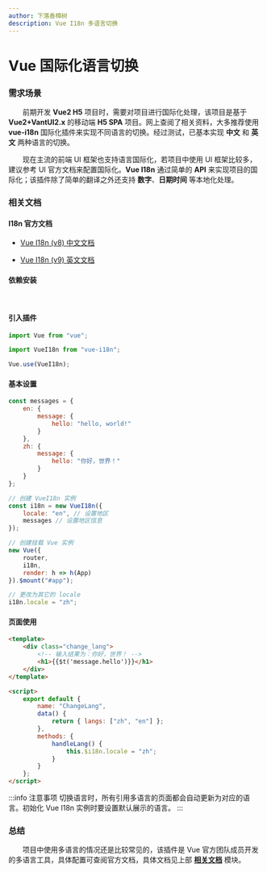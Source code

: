 ```yaml
---
author: 下落香樟树
description: Vue I18n 多语言切换
---
```


# Vue 国际化语言切换

### 需求场景

&emsp;&emsp;前期开发 **Vue2 H5** 项目时，需要对项目进行国际化处理，该项目是基于 **Vue2+VantUI2.x** 的移动端 **H5 SPA** 项目。网上查阅了相关资料，大多推荐使用 **vue-i18n** 国际化插件来实现不同语言的切换。经过测试，已基本实现 **中文** 和 **英文** 两种语言的切换。

&emsp;&emsp;现在主流的前端 UI 框架也支持语言国际化，若项目中使用 UI 框架比较多，建议参考 UI 官方文档来配置国际化。**Vue I18n** 通过简单的 **API** 来实现项目的国际化；该插件除了简单的翻译之外还支持 **数字**、**日期时间** 等本地化处理。

### 相关文档

#### I18n 官方文档

- [Vue I18n (v8) 中文文档](https://kazupon.github.io/vue-i18n/zh/)

- [Vue I18n (v9) 英文文档](https://vue-i18n.intlify.dev)

#### 依赖安装

<br />
<Install value="install vue-i18n" />

#### 引入插件

```js title="引入插件"
import Vue from "vue";

import VueI18n from "vue-i18n";

Vue.use(VueI18n);
```

#### 基本设置

```javascript title="基本设置"
const messages = {
	en: {
		message: {
			hello: "hello, world!"
		}
	},
	zh: {
		message: {
			hello: "你好，世界！"
		}
	}
};
```

```js title="代码示例"
// 创建 VueI18n 实例
const i18n = new VueI18n({
	locale: "en", // 设置地区
	messages // 设置地区信息
});

// 创建挂载 Vue 实例
new Vue({
	router,
	i18n,
	render: h => h(App)
}).$mount("#app");

// 更改为其它的 locale
i18n.locale = "zh";
```

#### 页面使用

```html title="页面使用"
<template>
	<div class="change_lang">
		<!-- 输入结果为：你好，世界！ -->
		<h1>{{$t('message.hello')}}</h1>
	</div>
</template>

<script>
	export default {
		name: "ChangeLang",
		data() {
			return { langs: ["zh", "en"] };
		},
		methods: {
			handleLang() {
				this.$i18n.locale = "zh";
			}
		}
	};
</script>
```

:::info 注意事项
切换语言时，所有引用多语言的页面都会自动更新为对应的语言。初始化 Vue I18n 实例时要设置默认展示的语言。
:::

### 总结

&emsp;&emsp;项目中使用多语言的情况还是比较常见的，该插件是 Vue 官方团队成员开发的多语言工具，具体配置可查阅官方文档，具体文档见上部 [**相关文档**](#相关文档) 模块。

